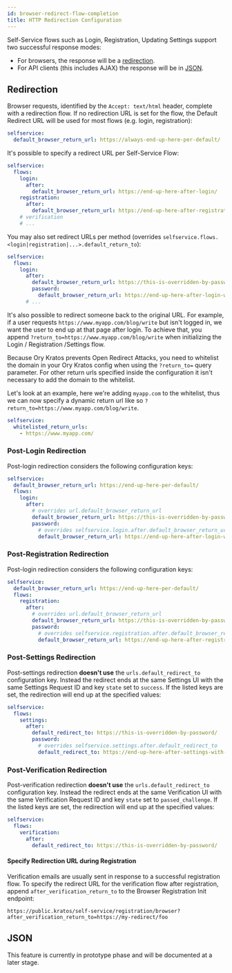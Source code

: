 ```yaml
---
id: browser-redirect-flow-completion
title: HTTP Redirection Configuration
---
```


Self-Service flows such as Login, Registration, Updating Settings support two
successful response modes:

- For browsers, the response will be a [redirection](#redirection).
- For API clients (this includes AJAX) the response will be in [JSON](#json).

## Redirection

Browser requests, identified by the `Accept: text/html` header, complete with a
redirection flow. If no redirection URL is set for the flow, the Default
Redirect URL will be used for most flows (e.g. login, registration):

```yaml file="path/to/my/kratos.config.yml"
selfservice:
  default_browser_return_url: https://always-end-up-here-per-default/
```

It's possible to specify a redirect URL per Self-Service Flow:

```yaml file="path/to/my/kratos.config.yml"
selfservice:
  flows:
    login:
      after:
        default_browser_return_url: https://end-up-here-after-login/
    registration:
      after:
        default_browser_return_url: https://end-up-here-after-registration/
    # verification
    # ...
```

You may also set redirect URLs per method (overrides
`selfservice.flows.<login|registration|...>.default_return_to`):

```yaml file="path/to/my/kratos.config.yml"
selfservice:
  flows:
    login:
      after:
        default_browser_return_url: https://this-is-overridden-by-password/
        password:
          default_browser_return_url: https://end-up-here-after-login-with-password/
      # ...
```

It's also possible to redirect someone back to the original URL. For example,
if a user requests `https://www.myapp.com/blog/write` but isn't logged in, we
want the user to end up at that page after login. To achieve that, you append
`?return_to=https://www.myapp.com/blog/write` when initializing the Login /
Registration /Settings flow.

Because Ory Kratos prevents Open Redirect Attacks, you need to whitelist the
domain in your Ory Kratos config when using the `?return_to=` query parameter.
For other return urls specified inside the configuration it isn't necessary to
add the domain to the whitelist.

Let's look at an example, here we're adding `myapp.com` to the whitelist, thus
we can now specify a dynamic return url like so
`?return_to=https://www.myapp.com/blog/write`.

```yaml file="path/to/my/kratos.config.yml"
selfservice:
  whitelisted_return_urls:
    - https://www.myapp.com/
```

### Post-Login Redirection

Post-login redirection considers the following configuration keys:

```yaml file="path/to/my/kratos.config.yml"
selfservice:
  default_browser_return_url: https://end-up-here-per-default/
  flows:
    login:
      after:
        # overrides url.default_browser_return_url
        default_browser_return_url: https://this-is-overridden-by-password/
        password:
          # overrides selfservice.login.after.default_browser_return_url
          default_browser_return_url: https://end-up-here-after-login-with-password/
```

### Post-Registration Redirection

Post-login redirection considers the following configuration keys:

```yaml file="path/to/my/kratos.config.yml"
selfservice:
  default_browser_return_url: https://end-up-here-per-default/
  flows:
    registration:
      after:
        # overrides url.default_browser_return_url
        default_browser_return_url: https://this-is-overridden-by-password/
        password:
          # overrides selfservice.registration.after.default_browser_return_url
          default_browser_return_url: https://end-up-here-after-registration-with-password/
```

### Post-Settings Redirection

Post-settings redirection **doesn't use** the `urls.default_redirect_to`
configuration key. Instead the redirect ends at the same Settings UI with the
same Settings Request ID and key `state` set to `success`. If the listed keys
are set, the redirection will end up at the specified values:

```yaml file="path/to/my/kratos.config.yml"
selfservice:
  flows:
    settings:
      after:
        default_redirect_to: https://this-is-overridden-by-password/
        password:
          # overrides selfservice.settings.after.default_redirect_to
          default_redirect_to: https://end-up-here-after-settings-with-password/
```

### Post-Verification Redirection

Post-verification redirection **doesn't use** the `urls.default_redirect_to`
configuration key. Instead the redirect ends at the same Verification UI with
the same Verification Request ID and key `state` set to `passed_challenge`. If
the listed keys are set, the redirection will end up at the specified values:

```yaml file="path/to/my/kratos.config.yml"
selfservice:
  flows:
    verification:
      after:
        default_redirect_to: https://this-is-overridden-by-password/
```

#### Specify Redirection URL during Registration

Verification emails are usually sent in response to a successful registration
flow. To specify the redirect URL for the verification flow after registration,
append `after_verification_return_to` to the Browser Registration Init endpoint:

```
https://public.kratos/self-service/registration/browser?after_verification_return_to=https://my-redirect/foo
```

## JSON

This feature is currently in prototype phase and will be documented at a later
stage.
